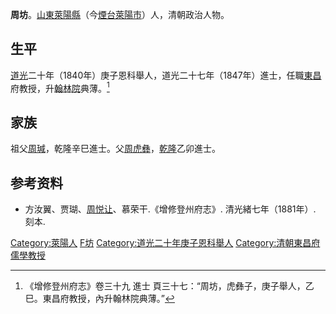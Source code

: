 '''周坊'''。[[山東|山東]][[萊陽縣|萊陽縣]]（今[[煙台|煙台]][[萊陽市|萊陽市]]）人，清朝政治人物。

== 生平 ==
[[道光|道光]]二十年（1840年）庚子恩科舉人，道光二十七年（1847年）進士，任職[[東昌|東昌]]府教授，升[[翰林院|翰林院]]典薄。<ref>《增修登州府志》卷三十九 進士 頁三十七：“周坊，虎彝子，庚子舉人，乙巳。東昌府教授，內升翰林院典薄。”</ref>

== 家族 ==
祖父[[周瑊|周瑊]]，乾隆辛巳進士。父[[周虎彝|周虎彝]]，[[乾隆|乾隆]]乙卯進士。

== 参考资料 ==
{{reflist}}

*方汝翼、贾瑚、[[周悦让|周悦让]]、慕荣干.《增修登州府志》. 清光緒七年（1881年）. 刻本.

{{道光二十七年丁未科殿試金榜}}

{{Authority control}}

{{DEFAULTSORT:Zhou周}}
[[Category:萊陽人|Category:萊陽人]]
[[Category:周姓|F坊]]
[[Category:道光二十年庚子恩科舉人|Category:道光二十年庚子恩科舉人]]
[[Category:清朝東昌府儒學教授|Category:清朝東昌府儒學教授]]


{{清朝人物小作品}}